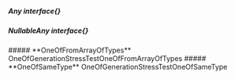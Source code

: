 
##### **Any** interface{}

##### **NullableAny** interface{}

<Collapsible>
    ##### **OneOfFromArrayOfTypes** OneOfGenerationStressTestOneOfFromArrayOfTypes
    <Collapsible.Break/>
    <OneOfGenerationStressTestOneOfFromArrayOfTypes/>
</Collapsible>

<Collapsible>
    ##### **OneOfSameType** OneOfGenerationStressTestOneOfSameType
    <Collapsible.Break/>
    <OneOfGenerationStressTestOneOfSameType/>
</Collapsible>

